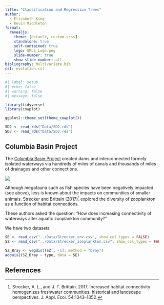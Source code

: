 ```yaml
---
title: "Classification and Regression Trees"
author:
  - Elizabeth King
  - Kevin Middleton
format:
  revealjs:
    theme: [default, custom.scss]
    standalone: true
    self-contained: true
    logo: QMLS_Logo.png
    slide-number: true
    show-slide-number: all
bibliography: Multivariate.bib
csl: evolution.csl
---
```



```r
#| label: setup
#| echo: false
#| warning: false
#| message: false

library(tidyverse)
library(cowplot)

ggplot2::theme_set(theme_cowplot())

SD2 <- read_rds("Data/SD2.rds")
SD3 <- read_rds("Data/SD3.rds")
```

## Columbia Basin Project

The [Columbia Basin Project](https://www.usbr.gov/pn/grandcoulee/cbp/index.html) created dams and interconnected formely isolated waterways via hundreds of miles of canals and thousands of miles of drainages and other connections.  

![](https://media.defense.gov/2019/Apr/21/2002468397/-1/-1/0/161118-A-A1408-301.JPG){fig-align="center"}

Although megafauna such as fish species have been negatively impacted (see above), less is known about the impacts on communities of smaller animals. Strecker and Brittain (2017)^[Strecker, A. L., and J. T. Brittain. 2017. Increased habitat connectivity homogenizes freshwater communities: historical and landscape perspectives. J. Appl. Ecol. 54:1343–1352.] explored the diversity of zooplankton as a function of habitat connections.

These authors asked the question: "How does increasing connectivity of waterways alter aquatic zooplankton community?"

We have two datasets 

```r
SE <- read_csv("../Data/Strecker_env.csv", show_col_types = FALSE)
SZ <- read_csv("../Data/Strecker_zooplankton.csv", show_col_types = FALSE)
```


```r
SZ_Bray <- vegdist(SZ[, -1], method = "bray")
adonis2(SZ_Bray ~ type, data = SE)

```



## References

::: {#refs}
:::

